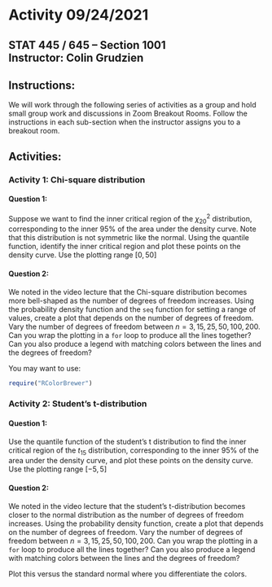 # Activity 09/24/2021

## STAT 445 / 645 -- Section 1001 <br> Instructor: Colin Grudzien<br>

## Instructions:
We will work through the following series of activities as a group and hold small group work and discussions in Zoom Breakout Rooms.  Follow the instructions in each sub-section when the instructor assigns you to a breakout room.

## Activities:



### Activity 1: Chi-square distribution

#### Question 1:
Suppose we want to find the inner critical region of the $\chi^2_{20}$ distribution, corresponding to the inner $95\%$ of the area under the density curve.  Note that this distribution is not symmetric like the normal.  Using the quantile function, identify the inner critical region and plot these points on the density curve. Use the plotting range $[0,50]$


#### Question 2:

We noted in the video lecture that the Chi-square distribution becomes more bell-shaped as the number of degrees of freedom increases.  Using the probability density function and the `seq` function for setting a range of values, create a plot that depends on the number of degrees of freedom. Vary the number of degrees of freedom between $n=3, 15, 25, 50, 100, 200$.  Can you wrap the plotting in a `for` loop to produce all the lines together?  Can you also produce a legend with matching colors between the lines and the degrees of freedom?

You may want to use:

```r
require("RColorBrewer")
```



### Activity 2: Student's t-distribution

#### Question 1:
Use the quantile function of the student's t distribution to find the inner critical region of the $t_{15}$ distribution, corresponding to the inner $95\%$ of the area under the density curve, and plot these points on the density curve. Use the plotting range $[-5,5]$




#### Question 2:

We noted in the video lecture that the student's t-distribution becomes closer to the normal distribution as the number of degrees of freedom increases.  Using the probability density function, create a plot that depends on the number of degrees of freedom.  Vary the number of degrees of freedom between $n=3, 15, 25, 50, 100, 200$. Can you wrap the plotting in a `for` loop to produce all the lines together?  Can you also produce a legend with matching colors between the lines and the degrees of freedom?

Plot this versus the standard normal where you differentiate the colors.

